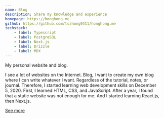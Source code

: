 ```yaml
---
name: Blog
description: Share my knowledge and experience
homepage: https://honghong.me
github: https://github.com/tszhong0411/honghong.me
techstack:
    - label: Typescript
    - label: PostgreSQL
    - label: Next.js
    - label: Drizzle
    - label: MDX
---
```


My personal website and blog.

I see a lot of websites on the Internet. Blog, I want to create my own blog where I can write whatever I want. Regardless of the tutorial, notes, or journal. Therefore, I started learning web development skills on December 5, 2020. First, I learned HTML, CSS, and JavaScript. After a year, I found that a static website was not enough for me. And I started learning React.js, then Next.js.

[See more](/about)
